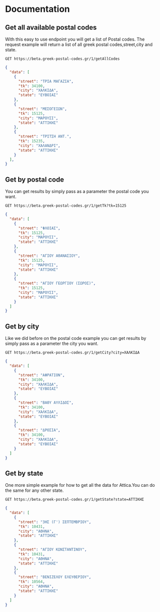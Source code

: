 # Documentation

## Get all available postal codes

With this easy to use endpoint you will get a list of Postal codes. The request example will return a list of all greek postal codes,street,city and state.

```shell filename="getAllCodes" {3} copy
GET https://beta.greek-postal-codes.gr/1/getAllCodes
```

```json filename="result example"
{
  "data": [
    {
      "street": "ΤΡΙΑ ΜΑΓΑΖΙΑ",
      "tk": 34100,
      "city": "ΧΑΛΚΙΔΑ",
      "state": "ΕΥΒΟΙΑΣ"
    },
    {
      "street": "ΜΕΣΟΓΕΙΩΝ",
      "tk": 15125,
      "city": "ΜΑΡΟΥΣΙ",
      "state": "ΑΤΤΙΚΗΣ"
    },
    {
      "street": "ΤΡΙΤΣΗ ΑΝΤ.",
      "tk": 15235,
      "city": "ΧΑΛΑΝΔΡΙ",
      "state": "ΑΤΤΙΚΗΣ"
    }
  ],
}
```

## Get by postal code

You can get results by simply pass as a parameter the postal code you want.

```shell filename="getTk" {3} copy
GET https://beta.greek-postal-codes.gr/1/getTk?tk=15125
```

```json filename="result example"
{
  "data": [
    {
      "street": "ΦΛΟΙΑΣ",
      "tk": 15125,
      "city": "ΜΑΡΟΥΣΙ",
      "state": "ΑΤΤΙΚΗΣ"
    },
    {
      "street": "ΑΓΙΟΥ ΑΘΑΝΑΣΙΟΥ",
      "tk": 15125,
      "city": "ΜΑΡΟΥΣΙ",
      "state": "ΑΤΤΙΚΗΣ"
    },
    {
      "street": "ΑΓΙΟΥ ΓΕΩΡΓΙΟΥ (ΣΩΡΟΣ)",
      "tk": 15125,
      "city": "ΜΑΡΟΥΣΙ",
      "state": "ΑΤΤΙΚΗΣ"
    }
  ]
}
```

## Get by city

Like we did before on the postal code example you can get results by simply pass as a parameter the city you want.

```shell filename="getCity" {3} copy
GET https://beta.greek-postal-codes.gr/1/getCity?city=ΧΑΛΚΙΔΑ
```

```json filename="result example"
{
  "data": [
    {
      "street": "ΑΦΡΑΤΙΟΝ",
      "tk": 34100,
      "city": "ΧΑΛΚΙΔΑ",
      "state": "ΕΥΒΟΙΑΣ"
    },
    {
      "street": "ΒΑΘΥ ΑΥΛΙΔΟΣ",
      "tk": 34100,
      "city": "ΧΑΛΚΙΔΑ",
      "state": "ΕΥΒΟΙΑΣ"
    },
    {
      "street": "ΔΡΟΣΙΑ",
      "tk": 34100,
      "city": "ΧΑΛΚΙΔΑ",
      "state": "ΕΥΒΟΙΑΣ"
    }
  ]
}
```

## Get by state

One more simple example for how to get all the data for Attica.You can do the same for any other state.

```shell filename="getState" {3} copy
GET https://beta.greek-postal-codes.gr/1/getState?state=ΑΤΤΙΚΗΣ
```

```json filename="result example"
{
  "data": [
    {
      "street": "3ΗΣ (Γ') ΣΕΠΤΕΜΒΡΙΟΥ",
      "tk": 10431,
      "city": "ΑΘΗΝΑ",
      "state": "ΑΤΤΙΚΗΣ"
    },
    {
      "street": "ΑΓΙΟΥ ΚΩΝΣΤΑΝΤΙΝΟΥ",
      "tk": 10431,
      "city": "ΑΘΗΝΑ",
      "state": "ΑΤΤΙΚΗΣ"
    },
    {
      "street": "ΒΕΝΙΖΕΛΟΥ ΕΛΕΥΘΕΡΙΟΥ",
      "tk": 10564,
      "city": "ΑΘΗΝΑ",
      "state": "ΑΤΤΙΚΗΣ"
    }
  ]
}
```
